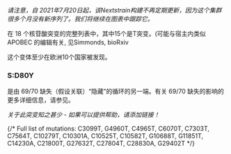 
_请注意，自 2021年7月20日起，该Nextstrain构建不再定期更新，因为这个集群很多个月没有新序列了。我们将继续在图表中跟踪它。_

在 18 个核苷酸突变的完整列表中，其中15个是T突变。(可能与宿主内类似 APOBEC 的编辑有关, 见<LinkExternal href="https://www.biorxiv.org/content/10.1101/2020.05.01.072330v1">Simmonds, bioRxiv</LinkExternal>

这个变体至少在欧洲10个国家被发现。

### S:D80Y
<AaMut mut="S:D80Y"/>是由 69/70 缺失（假设关联）“隐藏”的循环的另一端。有关 69/70 缺失的影响的更多详细信息，请参见<Mut name="S:H69-"/>。

_关于此突变知之甚少 - 如果可以提供帮助，请添加链接！_

{/*
Full list of mutations: C3099T, G4960T, C4965T, C6070T, C7303T, C7564T, C10279T, C10301A, C10525T, C10582T, G10688T, G11851T, C14230A, C21800T, G27632T, C27804T, C28830A, G29402T
*/}

